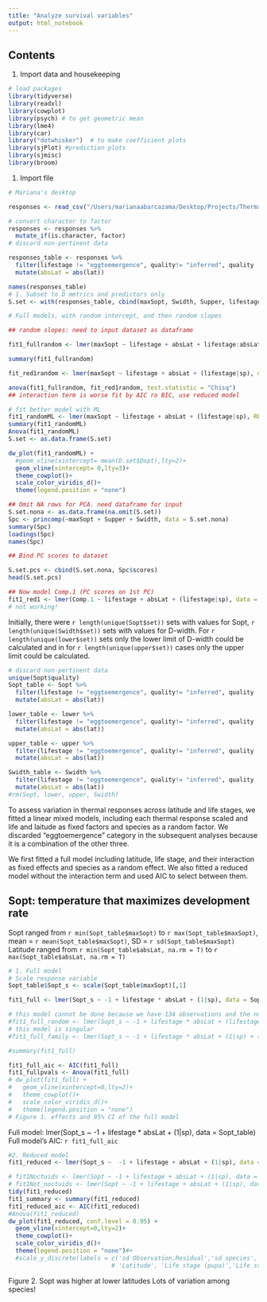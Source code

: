 ```yaml
---
title: "Analyze survival variables"
output: html_notebook
---
```

## Contents
1. Import data and housekeeping

```r
# load packages
library(tidyverse)
library(readxl)
library(cowplot)
library(psych) # to get geometric mean
library(lme4)
library(car)
library("dotwhisker")  # to make coefficient plots
library(sjPlot) #prediction plots
library(sjmisc)
library(broom)
```
1. Import file
```r
# Mariana's desktop

responses <- read_csv("/Users/marianaabarcazama/Desktop/Projects/ThermalPerformance/ThermalResponsesII.csv")

```


```r
# convert character to factor
responses <- responses %>%
  mutate_if(is.character, factor)
# discard non-pertinent data

responses_table <- responses %>% 
  filter(lifestage != "eggtoemergence", quality!= "inferred", quality != "combination") %>% 
  mutate(absLat = abs(lat))
```


```r
names(responses_table)
# 1. Subset to D metrics and predictors only
S.set <- with(responses_table, cbind(maxSopt, Swidth, Supper, lifestage, absLat, sp))

# Full models, with random intercept, and then random slopes

## random slopes: need to input dataset as dataframe

fit1_fullrandom <- lmer(maxSopt ~ lifestage + absLat + lifestage:absLat + (lifestage|sp), data = as.data.frame(S.set)) #

summary(fit1_fullrandom)

fit_red1random <- lmer(maxSopt ~ lifestage + absLat + (lifestage|sp), data = as.data.frame(S.set))

anova(fit1_fullrandom, fit_red1random, test.statistic = "Chisq")
## interaction term is worse fit by AIC ro BIC, use reduced model

# fit better model with ML
fit1_randomML <- lmer(maxSopt ~ lifestage + absLat + (lifestage|sp), REML = F, data = as.data.frame(S.set))
summary(fit1_randomML)
Anova(fit1_randomML)
S.set <- as.data.frame(S.set)

dw_plot(fit1_randomML) +
  #geom_vline(xintercept= mean(D.set$Dopt),lty=2)+
  geom_vline(xintercept= 0,lty=3)+
  theme_cowplot()+
  scale_color_viridis_d()+
  theme(legend.position = "none")


```



```r
## Omit NA rows for PCA. need dataframe for input
S.set.nona <- as.data.frame(na.omit(S.set))
Spc <- princomp(~maxSopt + Supper + Swidth, data = S.set.nona)
summary(Spc)
loadings(Spc)
names(Spc)

## Bind PC scores to dataset

S.set.pcs <- cbind(S.set.nona, Spc$scores)
head(S.set.pcs)

## Now model Comp.1 (PC scores on 1st PC)
fit1_red1 <- lmer(Comp.1 ~ lifestage + absLat + (lifestage|sp), data = as.data.frame(S.set.pcs))
# not working! 
```












Initially, there were `r length(unique(Sopt$set))` sets with values for Sopt, `r length(unique(Swidth$set))` sets with values for D-width. For `r length(unique(lower$set))` sets only the lower limit of D-width could be calculated and in  for `r length(unique(upper$set))` cases only the upper limit could be calculated.


```r
# discard non-pertinent data
unique(Sopt$quality)
Sopt_table <- Sopt %>% 
  filter(lifestage != "eggtoemergence", quality!= "inferred", quality != "combination") %>% 
  mutate(absLat = abs(lat))

lower_table <- lower %>% 
  filter(lifestage != "eggtoemergence", quality!= "inferred", quality != "combination") %>% 
  mutate(absLat = abs(lat))

upper_table <- upper %>% 
  filter(lifestage != "eggtoemergence", quality!= "inferred", quality != "combination") %>% 
  mutate(absLat = abs(lat))

Swidth_table <- Swidth %>% 
  filter(lifestage != "eggtoemergence", quality!= "inferred", quality != "combination") %>% 
  mutate(absLat = abs(lat))
#rm(Sopt, lower, upper, Swidth)

```
To assess variation in thermal responses across latitude and life stages, we fitted a linear mixed models, including each thermal response scaled and life and laitude as fixed factors and species as a random factor. We discarded "eggtoemergence" category in the subsequent analyses because it is a combination of the other three.

We first fitted a full model including latitude, life stage, and their interaction as fixed effects and species as a random effect. We also fitted a reduced model without the interaction term and used AIC to select between them. 

## Sopt: temperature that maximizes development rate
Sopt ranged from `r min(Sopt_table$maxSopt)` to `r max(Sopt_table$maxSopt)`, mean =  `r mean(Sopt_table$maxSopt)`, SD = `r sd(Sopt_table$maxSopt)`
Latitude ranged from `r min(Sopt_table$absLat, na.rm = T)` to `r max(Sopt_table$absLat, na.rm = T)`


```r
# 1. Full model
# Scale response variable
Sopt_table$Sopt_s <- scale(Sopt_table$maxSopt)[,1]

fit1_full <- lmer(Sopt_s ~ -1 + lifestage * absLat + (1|sp), data = Sopt_table) #

# this model cannot be done because we have 134 observations and the number of random effects would be 171
#fit1_full_random <- lmer(Sopt_s ~ -1 + lifestage * absLat + (lifestage|sp), data = Sopt_table) #
# this model is singular
#fit1_full_family <- lmer(Sopt_s ~ -1 + lifestage * absLat + (1|sp) + (1|family), data = Sopt_table) #

#summary(fit1_full)

fit1_full_aic <- AIC(fit1_full)
fit1_fullpvals <- Anova(fit1_full)
# dw_plot(fit1_full) +
#   geom_vline(xintercept=0,lty=2)+
#   theme_cowplot()+
#   scale_color_viridis_d()+
#   theme(legend.position = "none")
# Figure 1. effects and 95% CI of the full model
```
 Full model: lmer(Sopt_s ~ -1 + lifestage * absLat + (1|sp), data = Sopt_table)
 Full model's AIC: `r fit1_full_aic`

```r
#2. Reduced model
fit1_reduced <- lmer(Sopt_s ~  -1 + lifestage + absLat + (1|sp), data = Sopt_table) #

# fit1Noctuids <- lmer(Sopt ~ -1 + lifestage + absLat + (1|sp), data = filter(ToptAnalysis, family == "Noctuidae"))
# fit1Not_noctuids <- lmer(Sopt ~ -1 + lifestage + absLat + (1|sp), data = filter(ToptAnalysis, family != "Noctuidae"))
tidy(fit1_reduced)
fit1_summary <- summary(fit1_reduced)
fit1_reduced_aic <- AIC(fit1_reduced)
#Anova(fit1_reduced)
dw_plot(fit1_reduced, conf.level = 0.95) + 
  geom_vline(xintercept=0,lty=2)+
  theme_cowplot()+
  scale_color_viridis_d()+
  theme(legend.position = "none")#+
  #scale_y_discrete(labels = c('sd Observation.Residual','sd species', 
                             # 'Latitude', 'Life stage (pupa)','Life stage (larva)'))


```
Figure 2. Sopt was higher at lower latitudes
Lots of variation among species!
